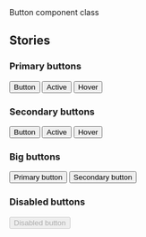 
<Meta title="Deprecated/Button - CSS" />

<Title>Button</Title>
<Subtitle>Button component class</Subtitle>
<MaturityScale
  category={additionalDocs['Button - CSS'].maturityCategory}
  level={additionalDocs['Button - CSS'].maturityLevel}
/>
<Guidance
  href={additionalDocs['Button - CSS'].guidanceHref}
  name={additionalDocs['Button - CSS'].guidanceName}
/>

## Stories

### Primary buttons

<Canvas>
  <Story name="Primary">
    <div name="Primary Buttons">
      <button type="button" className="usa-button">
        Button
      </button>
      <button type="button" className="usa-button usa-button-active">
        Active
      </button>
      <button type="button" className="usa-button usa-button-hover">
        Hover
      </button>
    </div>
  </Story>
</Canvas>

### Secondary buttons

<Canvas>
  <Story name="Secondary">
    <div name="Secondary Buttons">
      <button className="usa-button-secondary">Button</button>
      <button className="usa-button-secondary usa-button-active">Active</button>
      <button className="usa-button-secondary usa-button-hover">Hover</button>
    </div>
  </Story>
</Canvas>

### Big buttons

<Canvas>
  <Story name="Big">
    <div>
      <button type="button" className="usa-button usa-button-big">
        Primary button
      </button>
      <button className="usa-button-secondary usa-button-big">
        Secondary button
      </button>
    </div>
  </Story>
</Canvas>

### Disabled buttons

<Canvas>
  <Story name="Disabled">
    <div>
      <button type="button" className="usa-button" disabled>
        Disabled button
      </button>
    </div>
  </Story>
</Canvas>

